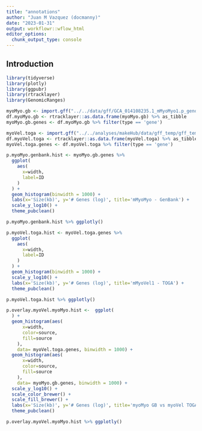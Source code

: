 ```yaml
---
title: "annotations"
author: "Juan M Vazquez (docmanny)"
date: "2023-01-31"
output: workflowr::wflow_html
editor_options:
  chunk_output_type: console
---
```


## Introduction

```r
library(tidyverse)
library(plotly)
library(ggpubr)
library(rtracklayer)
library(GenomicRanges)
```


```r
myoMyo.gb <- import.gff("../../data/gff/GCA_014108235.1_mMyoMyo1.p_genomic.gff.gz")
df.myoMyo.gb <- rtracklayer::as.data.frame(myoMyo.gb) %>% as_tibble
myoMyo.gb.genes <- df.myoMyo.gb %>% filter(type == 'gene')

myoVel.toga <- import.gff("../../analyses/makeHub/data/gff_temp/gff_temp/mMyoVel1/mMyoVel1_TOGA_hg38.gff")
df.myoVel.toga <- rtracklayer::as.data.frame(myoVel.toga) %>% as_tibble
myoVel.toga.genes <- df.myoVel.toga %>% filter(type == 'gene')

```

```r
p.myoMyo.genbank.hist <- myoMyo.gb.genes %>% 
  ggplot(
    aes(
      x=width, 
      label=ID
    )
  ) + 
  geom_histogram(binwidth = 1000) + 
  labs(x='Size(kb)', y='# Genes (log)', title='mMyoMyo - GenBank') + 
  scale_y_log10() +
  theme_pubclean() 

p.myoMyo.genbank.hist %>% ggplotly()
```

```r
p.myoVel.toga.hist <- myoVel.toga.genes %>% 
  ggplot(
    aes(
      x=width, 
      label=ID
    )
  ) + 
  geom_histogram(binwidth = 1000) + 
  scale_y_log10() +
  labs(x='Size(kb)', y='# Genes (log)', title='mMyoVel1 - TOGA') + 
  theme_pubclean() 

p.myoVel.toga.hist %>% ggplotly()
```

```r
p.overlay.myoVel.myoMyo.hist <-  ggplot(
  ) + 
  geom_histogram(aes(
      x=width, 
      color=source,
      fill=source
    ), 
    data= myoVel.toga.genes, binwidth = 1000) + 
  geom_histogram(aes(
      x=width, 
      color=source,
      fill=source
    ),
    data= myoMyo.gb.genes, binwidth = 1000) + 
  scale_y_log10() +
  scale_color_brewer() + 
  scale_fill_brewer() + 
  labs(x='Size(kb)', y='# Genes (log)', title='myoMyo GB vs myoVel TOGA') + 
  theme_pubclean() 

p.overlay.myoVel.myoMyo.hist %>% ggplotly()
```



